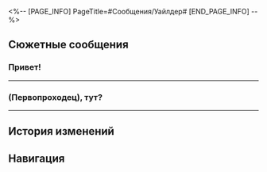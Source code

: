 <%-- [PAGE_INFO]
PageTitle=#Сообщения/Уайлдер#
[END_PAGE_INFO] --%>
{{Сообщение Инфобокс
|id          = 86
|Изображение = НИП Уайлдер Иконка.png
|Тип         = НИП
|Отправитель = Уайлдер
|Описание    = На работе собрания, после работы - работа
|Фракция     = Другие
}}

==Сюжетные сообщения==
===Привет!===
{{Сообщения
|условие_получения = 
|текст =
:'''Уайлдер:''' Привет!
:'''Уайлдер:''' Это (Первопроходец)?
:'''Уайлдер:''' [[File:Sticker PPG 07 Pom-Pom 01.png|80px|&lbrack;Приветствие&rbrack;]]
:{Выбор} Да, это я.
::'''(Первопроходец):''' Да, это я. А вы кто?
::'''Уайлдер:''' Тогда отлично.
:{Выбор} Нет.
::'''(Первопроходец):''' Нет, вы обознались.
::'''Уайлдер:''' Разве? Но у меня тут всё правильно отображается.
:'''Уайлдер:''' В общем, я представлюсь сначала.
:'''Уайлдер:''' Меня зовут Уайлдер, я работаю в отделе стратегических инвестиций Корпорации межзвёздного мира.
:'''Уайлдер:''' Я связался с вами, чтобы порекомендовать одну игру.
:{Выбор} Что за игра?
::'''(Первопроходец):''' Игра? Круто! А что за игра?
::'''(Первопроходец):''' [[File:Sticker PPG 07 Pom-Pom 06.png|80px|&lbrack;Одобрение&rbrack;]]
:{Выбор} Мне это неинтересно.
::'''(Первопроходец):''' [[File:Sticker PPG 07 Pom-Pom 07.png|80px|&lbrack;Недоумение&rbrack;]]
::'''(Первопроходец):''' Извините, закончим на этом пока. У меня сейчас дела.
::'''Уайлдер:''' Эй, погодите, не блокируйте меня вот так сразу! Возможно, вы заинтересуетесь, когда узнаете об этой игре больше!
:{Выбор} Опять реклама...
::'''(Первопроходец):''' [[File:Sticker PPG 07 Pom-Pom 07.png|80px|&lbrack;Недоумение&rbrack;]]
::'''(Первопроходец):''' Ваша компания не умеет завлекать игроков как-то по-другому?
::'''Уайлдер:''' Ха-ха, даже несмотря на существование всяких продвинутых технологий, текстовые сообщения по-прежнему остаются лучшим способом наладить взаимопонимание с людьми.
:'''Уайлдер:''' Теперь, если позволите, я продолжу.
:'''Уайлдер:''' Игра называется «Эфирные войны». Это первоклассный культурный бренд галактического уровня, под руководством отдела развития маркетинга КММ в сотрудничестве с Межзвёздной сетью и Медиа межзвёздного мира.
:{Выбор} Ну что за крутота?
::'''(Первопроходец):''' Вот это крутота.
::'''Уайлдер:''' Ха-ха-ха, как ни крути, это наш главный проект.
:{Выбор} Ближе к делу...
::'''(Первопроходец):''' Ближе к делу...
::'''Уайлдер:''' Куда спешить? И так уже перехожу к сути.
:'''Уайлдер:''' «Эфирные войны» - это коллекционная карточная игра, но она совсем не похожа на знакомые вам карточные игры!
:'''Уайлдер:''' Используя продвинутую технологию эфирного копирования, разработанную Корпорацией, можно сделать запись в эфирную монету о любом увиденном вами существе.
:'''Уайлдер:''' А затем их остаётся только распечатать и использовать для сражений с другими игроками! Пусть эфирные духи сражаются за вашу славу!
:'''Уайлдер:''' Ну как? Круто ведь?
:{Выбор} Ну так, есть немного.
::'''(Первопроходец):''' [[File:Sticker PPG 07 Pom-Pom 06.png|80px|&lbrack;Одобрение&rbrack;]]
::'''(Первопроходец):''' Ну так, есть немного. Где можно поиграть в эту игру?
::'''Уайлдер:''' Ха-ха! Наконец-то появился кто-то, кто тоже будет играть в мою любимую игру!
:{Выбор} Ну такое.
::'''(Первопроходец):''' [[File:Sticker PPG 07 Pom-Pom 07.png|80px|&lbrack;Недоумение&rbrack;]]
::'''(Первопроходец):''' Ну такое, Космические войны лучше...
::'''Уайлдер:''' Космические войны? Серьёзно?! Да они и рядом не стояли с «Эфирными войнами»!
:{Выбор} Да успокойтесь вы.
::'''(Первопроходец):''' [[File:Sticker PPG 07 Pom-Pom 08.png|80px|&lbrack;Шок&rbrack;]]
::'''(Первопроходец):''' Чего вы так разволновались?
::'''Уайлдер:''' Ну, если честно, я сам большой поклонник «Эфирных войн».
:'''Уайлдер:''' В общем, если вы заинтересованы, смело приходите на площадь Заклёпкограда на Ярило-VI и попробуйте сыграть сами!
:'''Уайлдер:''' Мы будем проводить Межзвёздный фестиваль-турнир, невероятный офлайн праздник для всех поклонников «Эфирных войн»! Приходите и наслаждайтесь!
:{Выбор} Уже бегу.
::'''(Первопроходец):''' Какое совпадение! Я сейчас как раз на Ярило-VI.
::'''(Первопроходец):''' Далеко не уходите. Уже бегу.
:{Выбор} Зайду, когда будет время.
::'''(Первопроходец):''' М-м-м-м
::'''(Первопроходец):''' Зайду, когда будет время.
:'''Уайлдер:''' Без проблем! Я буду ждать вас здесь!
;{Принятая миссия: Начало! «Эфирные войны»!}
}}
----

===(Первопроходец), тут?===
{{Сообщения
|условие_получения = 
|текст =
:'''Уайлдер:''' (Первопроходец), тут?
:'''Уайлдер:''' Скажите, вы ещё играете в «Эфирные войны»?
:{Выбор} Что-то случилось?
::'''(Первопроходец):''' Что-то случилось? Я {{MC|ж=вся|м=весь}} внимание.
:{Выбор} Новый патч?
::'''(Первопроходец):''' Это уведомление о выходе нового патча?
:'''Уайлдер:''' Нет-нет, дело вот в чём.
:'''Уайлдер:''' Вы слышали об отряде поддержки Топаз? А об эфирном духе с собственным характером? А о свинке-копилке пространства?
:{Выбор} Мы знакомы.
::'''(Первопроходец):''' Отряд поддержки Топаз? Мы знакомы.
:{Выбор} Свинка у меня.
::'''(Первопроходец):''' Да, эта свинка у меня.
:'''Уайлдер:''' [[File:Sticker PPG 07 Pom-Pom 08.png|80px|&lbrack;Шок&rbrack;]]
:'''Уайлдер:''' Тогда другое дело!
:'''Уайлдер:''' Не могли бы вы приехать в отель «Гёте» на Ярило-VI?
:'''Уайлдер:''' Нужно обсудить с вами кое-что важное.
:{Выбор} Скоро буду.
::'''(Первопроходец):''' Скоро буду.
:{Выбор} Буду позже.
::'''(Первопроходец):''' Буду позже.
:'''(Первопроходец):''' [[File:Sticker PPG 07 Pom-Pom 08.png|80px|&lbrack;Шок&rbrack;]]
:'''Уайлдер:''' [[Файл:Пом-Пом Стикер 26.png|80px|&lbrack;Спасибо&rbrack;]]
:'''Уайлдер:''' Огромное вам спасибо!
}}
----

==История изменений==
{{История изменений|2.7}}

==Навигация==
{{Сообщения Навбокс}}